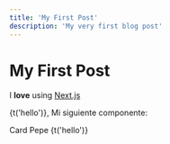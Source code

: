 ```yaml
---
title: 'My First Post'
description: 'My very first blog post'
---
```



# My First Post

I **love** using [Next.js](https://nextjs.org/)

{t('hello')}, Mi siguiente componente:

<Card className="py-2 bg-green-500">
   Card Pepe
   {t('hello')}
</Card>

